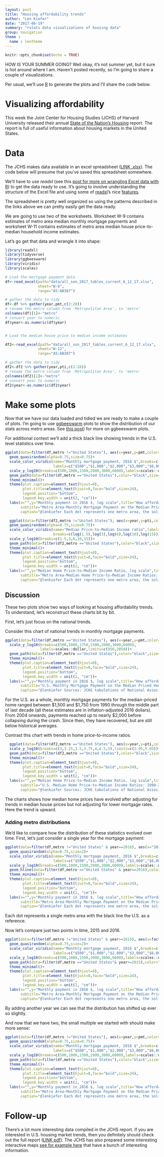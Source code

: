 ```yaml
---
layout: post
title: "Housing affordability trends"
author: "Len Kiefer"
date: "2017-06-19"
summary: "rstats data visualizations of houisng data"
group: navigation
theme :
  name : lentheme
---
```


```r
knitr::opts_chunk$set(echo = TRUE)
```

HOW IS YOUR SUMMER GOING?  Well okay, it's not summer yet, but it sure is hot around where I am. Haven't posted recently, so I'm going to share a couple of visualizations.

Per usual, we'll use [R](https://www.r-project.org/) to generate the plots and I'll share the code below. 


# Visualizing affordability

This week the Joint Center for Housing Studies (JCHS) of Harvard University released their annual [State of the Nation's Housing](http://www.jchs.harvard.edu/research/state_nations_housing) report. The report is full of useful information about housing markets in the United States.

# Data

The JCHS makes data available in an excel spreadsheet ([LINK .xlsx](http://www.jchs.harvard.edu/sites/jchs.harvard.edu/files/all_son_2017_tables_current_6_12_17.xlsx)). The code below will presume that you've saved this spreadsheet somewhere.

We'll have to use *readxl* (see this [post for more on wrangling Excel data with R]({% post_url 2017-04-20-global-hpi-readxl %})) to get the data ready to use.  It's going to involve understanding the structure of the Excel file and using some of [readxl](https://cran.r-project.org/web/packages/readxl/index.html)'s nice [features](https://blog.rstudio.org/2017/04/19/readxl-1-0-0/).

The spreadsheet is pretty well organized so using the patterns described in the links above we can pretty easily get the data ready.

We are going to use two of the worksheets. Worksheet W-9 contains estimates of metro area median monthly mortgage payments and worksheet W-11 contains estimates of metro area median house price-to-median household income estimates.

Let's go get that data and wrangle it into shape:

```r
library(readxl)
library(tidyverse)
library(ggbeeswarm)
library(viridis)
library(scales)

# Load the mortgage payment data
df<-read_excel(path="data/all_son_2017_tables_current_6_12_17.xlsx",
               sheet="W-9",
               range="A5:AB387")

# gather the data to tidy
df<-df %>% gather(year,pmt,c(2:28))
# rename the metro column from 'Metropolitan Area', to 'metro'
colnames(df)[1]<-"metro"
# convert year to numeric
df$year<-as.numeric(df$year)


# Load the median house price to median income estimates

df2<-read_excel(path="data/all_son_2017_tables_current_6_12_17.xlsx",
               sheet="W-12",
               range="A5:AB387")

# gather the data to tidy
df2<-df2 %>% gather(year,pti,c(2:28))
# rename the metro column from 'Metropolitan Area', to 'metro'
colnames(df2)[1]<-"metro"
# convert year to numeric
df2$year<-as.numeric(df2$year)

```

# Make some plots

Now that we have our data loaded and tidied we are ready to make a couple of plots.  I'm going to use [ggbeeswarm](https://cran.r-project.org/web/packages/ggbeeswarm/index.html) plots to show the distribution of our stats across metro areas. See [this post]({% post_url 2016-08-18-data-swarm%})) for more on ggbeeswarm plots. 

For additional context we'll add a thick black line showing trends in the U.S. level statistics over time.

```r

ggplot(data=filter(df,metro !="United States"), aes(x=year,y=pmt,color=log(pmt)))+
  geom_quasirandom(alpha=0.75,size=0.75)+
  scale_color_viridis(name="Monthly mortgage payment, 2016 $",breaks=c(log(500),log(1000),log(2000),log(3000),log(6000)),
                      labels=c("$500","$1,000","$2,000","$3,000","$6,000"))+
  scale_y_log10(breaks=c(500,1000,1500,2000,3000,6000),labels=scales::dollar)+
  geom_path(data=filter(df,metro =="United States"),color="black",size=1.1)+
  theme_minimal()+
  theme(plot.caption=element_text(hjust=0),
        plot.title=element_text(hjust=0,face="bold",size=24),
        legend.position="bottom",
        legend.key.width = unit(2, "cm"))+
  labs(x="",y="Monthly payment in 2016 $, log scale",title="How affordable is housing?",
       subtitle="Metro Area-Monthly Mortgage Payment on the Median Priced Home: 1990-2016",
       caption="@lenkiefer Each dot represents one metro area, the solid line is the U.S.\n\nSources: JCHS tabulations of National Association of Realtors and Moody's Analytics Forecasted Single-Family Seasonally Adjusted \nQuarterly Median Home Price, annualized by DataBuffet; Freddie Mac Annual Primary Mortgage Market Survey.\nJCHS 2017 State of the Nation's Housing, Appendix Tables http://www.jchs.harvard.edu/research/state_nations_housing\n\nNote: Monthly payment assumes a 5% down payment on the median-priced existing single-family home with property taxes of 1.25%, property insurance of 0.25%, \nand mortgage insurance of 0.5%. Values are adjusted to 2016 dollars using CPI-U All Items Less Shelter.")
```


```r
  ggplot(data=filter(df2,metro !="United States"), aes(x=year,y=pti,color=log(pti)))+
  geom_quasirandom(alpha=0.75,size=0.75)+
  scale_color_viridis(name="Median Price-to-Median Income ratio",labels=exp,
                      breaks=c(log(1.5),log(3),log(6),log(10),log(15)))+
  scale_y_log10(breaks=c(1.5,3,6,10,15))+
  geom_path(data=filter(df2,metro =="United States"),color="black",size=1.1)+
  theme_minimal()+
  theme(plot.caption=element_text(hjust=0),
        plot.title=element_text(hjust=0,face="bold",size=24),
        legend.position="bottom",
        legend.key.width = unit(2, "cm"))+
  labs(x="",y="Median Home Price-to-Median Income Ratio, log scale",title="How affordable is housing?",
       subtitle="Metro Area-Median Home Price-to-Median Income Ratios: 1990-2016",
       caption="@lenkiefer Each dot represents one metro area, the solid line is the U.S.\n\nSources:  JCHS tabulations of National Association of Realtors and Moody's Analytics Forecasted Single-Family \nQuarterly Median Home Price;Moody's Analystics Forecasted Median Household Income.\nJCHS 2017 State of the Nation's Housing, Appendix Tables http://www.jchs.harvard.edu/research/state_nations_housing\n\nNote: Median home price is for existing single-family homes only. Median household income in 2016 is forecasted by Moody's Analytics.")

```

## Discussion

These two plots show two ways of looking at housing affordability trends. To understand, let's reconstruct these charts bit by bit.

First, let's just focus on the national trends.

Consider this chart of national trends in monthly mortgage payments.

```r

ggplot(data=filter(df,metro =="United States"), aes(x=year,y=pmt,color=log(pmt)))+
  scale_y_log10(breaks=c(500,1000,1750,1500,2000,3000,6000),
                labels=scales::dollar,limits=c(950,2050))+
  geom_path(data=filter(df,metro =="United States"),color="black",size=1.1)+
  theme_minimal()+
  theme(plot.caption=element_text(hjust=0),
        plot.title=element_text(hjust=0,face="bold",size=24),
        legend.position="bottom",
        legend.key.width = unit(2, "cm"))+
  labs(x="",y="Monthly payment in 2016 $, log scale",title="How affordable is housing?",
       subtitle="U.S.-Monthly Mortgage Payment on the Median Priced Home: 1990-2016",
       caption="@lenkiefer Sources: JCHS tabulations of National Association of Realtors and Moody's Analytics Forecasted Single-Family Seasonally Adjusted \nQuarterly Median Home Price, annualized by DataBuffet; Freddie Mac Annual Primary Mortgage Market Survey.\nJCHS 2017 State of the Nation's Housing, Appendix Tables http://www.jchs.harvard.edu/research/state_nations_housing\n\nNote: Monthly payment assumes a 5% down payment on the median-priced existing single-family home with property taxes of 1.25%, property insurance of 0.25%, \nand mortgage insurance of 0.5%. Values are adjusted to 2016 dollars using CPI-U All Items Less Shelter.")
```

For the U.S. as a whole, monthly mortgage payments for the median-priced home ranged between \$1,500 and $1,750 from 1990 through the middle part of last decade (all these estimates are in inflation-adjusted 2016 dollars). From 2004 onwards, payments reached up to nearly \$2,000 before collapsing during the crash. Since then, they have recovered, but are still below historical averages.

Contrast this chart with trends in home price-to-income ratios.

```r
  ggplot(data=filter(df2,metro =="United States"), aes(x=year,y=pti,color=log(pti)))+
  scale_y_log10(breaks=c(3,3.25,3.5,3.75,4,4.5,5),limits=c(2.95,5.05))+
  geom_path(data=filter(df2,metro =="United States"),color="black",size=1.1)+
  theme_minimal()+
  theme(plot.caption=element_text(hjust=0),
        plot.title=element_text(hjust=0,face="bold",size=24),
        legend.position="bottom",
        legend.key.width = unit(2, "cm"))+
  labs(x="",y="Median Home Price-to-Median Income Ratio, log scale",title="How affordable is housing?",
       subtitle="U.S.-Median Home Price-to-Median Income Ratios: 1990-2016",
       caption="@lenkiefer Sources: JCHS tabulations of National Association of Realtors and Moody's Analytics Forecasted Single-Family \nQuarterly Median Home Price;Moody's Analystics Forecasted Median Household Income.\nJCHS 2017 State of the Nation's Housing, Appendix Tables http://www.jchs.harvard.edu/research/state_nations_housing\n\nNote: Median home price is for existing single-family homes only. Median household income in 2016 is forecasted by Moody's Analytics.")
```

The charts shows how median home prices have evolved after adjusting for trends in median house prices but not adjusting for lower mortgage rates.  Here the trend is upward.

### Adding metro distributions

We'd like to compare how the distribution of these statistics evolved over time. First, let's just consider a single year for the mortgage payment:

```r

ggplot(data=filter(df,metro !="United States" & year==2016), aes(x="2016",y=pmt,color=log(pmt)))+
  geom_quasirandom(alpha=0.75,size=2)+
  scale_color_viridis(name="Monthly mortgage payment, 2016 $",breaks=c(log(500),log(1000),log(2000),log(3000),log(6000)),
                      labels=c("$500","$1,000","$2,000","$3,000","$6,000"))+
  scale_y_log10(breaks=c(500,1000,1500,2000,3000,6000),labels=scales::dollar)+
  geom_hline(data=filter(df,metro =="United States" & year==2016),color="black",size=1.1,aes(yintercept=pmt))+
  theme_minimal()+
  theme(plot.caption=element_text(hjust=0),
        plot.title=element_text(hjust=0,face="bold",size=24),
        legend.position="bottom",
        legend.key.width = unit(2, "cm"))+
  labs(x="",y="Monthly payment in 2016 $, log scale",title="How affordable is housing?",
       subtitle="Metro Area-Monthly Mortgage Payment on the Median Priced Home: 2016",
       caption="@lenkiefer Each dot represents one metro area, the solid line is the U.S.\n\nSources: JCHS tabulations of National Association of Realtors and Moody's Analytics Forecasted Single-Family Seasonally Adjusted \nQuarterly Median Home Price, annualized by DataBuffet; Freddie Mac Annual Primary Mortgage Market Survey.\nJCHS 2017 State of the Nation's Housing, Appendix Tables http://www.jchs.harvard.edu/research/state_nations_housing\n\nNote: Monthly payment assumes a 5% down payment on the median-priced existing single-family home with property taxes of 1.25%, property insurance of 0.25%, \nand mortgage insurance of 0.5%. Values are adjusted to 2016 dollars using CPI-U All Items Less Shelter.")
```

Each dot represents a single metro area with the black line the U.S. as a reference. 

Now let's compare just two points in time, 2015 and 2016.

```r

ggplot(data=filter(df,metro !="United States" & year>=2015), aes(x=factor(year),y=pmt,color=log(pmt)))+
  geom_quasirandom(alpha=0.75,size=2)+
  scale_color_viridis(name="Monthly mortgage payment, 2016 $",breaks=c(log(500),log(1000),log(2000),log(3000),log(6000)),
                      labels=c("$500","$1,000","$2,000","$3,000","$6,000"))+
  scale_y_log10(breaks=c(500,1000,1500,2000,3000,6000),labels=scales::dollar)+
  geom_path(data=filter(df,metro =="United States"& year>=2015),color="black",size=1.1,aes(group=metro))+
  theme_minimal()+
  theme(plot.caption=element_text(hjust=0),
        plot.title=element_text(hjust=0,face="bold",size=24),
        legend.position="bottom",
        legend.key.width = unit(2, "cm"))+
  labs(x="",y="Monthly payment in 2016 $, log scale",title="How affordable is housing?",
       subtitle="Metro Area-Monthly Mortgage Payment on the Median Priced Home: 2015-2016",
       caption="@lenkiefer Each dot represents one metro area, the solid line is the U.S.\n\nSources: JCHS tabulations of National Association of Realtors and Moody's Analytics Forecasted Single-Family Seasonally Adjusted \nQuarterly Median Home Price, annualized by DataBuffet; Freddie Mac Annual Primary Mortgage Market Survey.\nJCHS 2017 State of the Nation's Housing, Appendix Tables http://www.jchs.harvard.edu/research/state_nations_housing\n\nNote: Monthly payment assumes a 5% down payment on the median-priced existing single-family home with property taxes of 1.25%, property insurance of 0.25%, \nand mortgage insurance of 0.5%. Values are adjusted to 2016 dollars using CPI-U All Items Less Shelter.")
```

By adding another year we can see that the distribution has shifted up ever so slightly.

And now that we have two, the small multiple we started with should make more sense:

```r

ggplot(data=filter(df,metro !="United States"), aes(x=year,y=pmt,color=log(pmt)))+
  geom_quasirandom(alpha=0.75,size=0.75)+
  scale_color_viridis(name="Monthly mortgage payment, 2016 $",breaks=c(log(500),log(1000),log(2000),log(3000),log(6000)),
                      labels=c("$500","$1,000","$2,000","$3,000","$6,000"))+
  scale_y_log10(breaks=c(500,1000,1500,2000,3000,6000),labels=scales::dollar)+
  geom_path(data=filter(df,metro =="United States"),color="black",size=1.1)+
  theme_minimal()+
  theme(plot.caption=element_text(hjust=0),
        plot.title=element_text(hjust=0,face="bold",size=24),
        legend.position="bottom",
        legend.key.width = unit(2, "cm"))+
  labs(x="",y="Monthly payment in 2016 $, log scale",title="How affordable is housing?",
       subtitle="Metro Area-Monthly Mortgage Payment on the Median Priced Home: 1990-2016",
       caption="@lenkiefer Each dot represents one metro area, the solid line is the U.S.\n\nSources: JCHS tabulations of National Association of Realtors and Moody's Analytics Forecasted Single-Family Seasonally Adjusted \nQuarterly Median Home Price, annualized by DataBuffet; Freddie Mac Annual Primary Mortgage Market Survey.\nJCHS 2017 State of the Nation's Housing, Appendix Tables http://www.jchs.harvard.edu/research/state_nations_housing\n\nNote: Monthly payment assumes a 5% down payment on the median-priced existing single-family home with property taxes of 1.25%, property insurance of 0.25%, \nand mortgage insurance of 0.5%. Values are adjusted to 2016 dollars using CPI-U All Items Less Shelter.")
```

# Follow-up

There's a lot more interesting data compiled in the JCHS report.  If you are interested in U.S. housing market trends, then you definitely should check out the full report ([LINK pdf](http://www.jchs.harvard.edu/sites/jchs.harvard.edu/files/harvard_jchs_state_of_the_nations_housing_2017.pdf)). The JCHS has also prepared some interesting interactive maps [see for example here](http://harvard-cga.maps.arcgis.com/apps/MapSeries/index.html?appid=c3cae00cb1c84af88c2c3774e0808a12) that have a bunch of interesting information.
